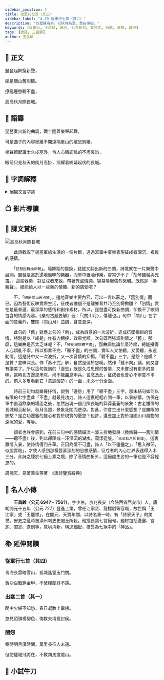 ```yaml
---
sidebar_position: 4
title: 從軍行七首（其二）
sidebar_label: "4.30 從軍行七首（其二）"
description: "以琵琶為事，以秋月為景，景在事後。"
keywords: [從軍行, 王昌齡, 唐詩, 七言絕句, 文言文, 詩歌, 邊塞, 戰爭]
tags: [唐詩, 王昌齡]
author: 王昌齡
---
```


## 📖 正文

<div className="main poetry">

<p>琵琶起舞換<Annotate title="新樂曲。">新聲</Annotate>，</p>

<p>總是<Annotate title="關口和山嶽。">關山</Annotate>舊別情。</p>

<p><Annotate title="紛亂。">撩亂</Annotate><Annotate title="遠戍邊塞的離愁別恨。">邊愁</Annotate>聽不盡，</p>

<p>高高秋月照長城。</p>

</div>

## 📝 語譯

<div className="translation poetry">

琵琶奏出新的曲調，戰士隨着樂聲起舞，

可是曲子的內容總離不開遠隔重山的離愁別緒。

樂聲撩起軍士久戍塞外，令人心情紛亂的不盡哀愁，

眼前只見秋天的朗月高掛，照耀着綿延起伏的長城。

</div>

## 💬 字詞解釋

<details>
  <summary>展開文言字詞</summary>

1. 新聲：新樂曲。

2. 關山：關口和山嶽。

3. 撩亂：紛亂。

4. 邊愁：遠戍邊塞的離愁別恨。

</details>

## 📺 影片導讀

<Tabs>
  <TabItem value="王昌齡生平創作風格" default>
    <Youtube id="_hNO21tuly4" />
  </TabItem>
</Tabs>

## 🌈 課文賞析

![高高秋月照長城](/img/S1/4.30從軍行七首（其二）/FullMoon.jpg)

　　此詩截取了邊塞軍旅生活的一個片斷，通過寫軍中宴樂表現征戍者深沉、複雜的感情。

　　「`琵琶起舞換新聲`」。隨舞蹈的變換，琵琶又翻出新的曲調，詩境就在一片樂聲中展開。琵琶是富於邊地風味的樂器，而軍中置酒作樂，常常少不了「胡琴琵琶與羌笛。」這些器樂，對征戍者來說，帶著異或情調，容易喚起強烈感觸。既然是「換新聲」，總能給人以一些新的情趣、新的感受吧？

　　不，「`總是關山舊別情`」。邊地音樂主要內容，可以一言以蔽之，「舊別情」而已。因為藝術反映實際生活，征戍者誰個不是離鄉背井乃至別婦拋雛？「別情」實在是最普遍、最深厚的感情和創作素材。所以，琵琶盡可換新曲調，卻換不了歌詞包含的情感內容。《樂府古題要解》云：「〈關山月〉，傷離也。」句中「關山」在字面的意義外，雙關〈關山月〉曲調，含意更深。

　　此句的「舊」對應上句的「新」，成為詩意的一次波折，造成抗墜揚抑的音情，特別是以「總是」作有力轉接，效果尤顯。次句既然強調別情之「舊」，那麼，這樂曲是否太乏味呢？不，「`撩亂邊愁聽不盡`」，那曲調無論什麼時候，總能擾得人心煩亂不寧。所以那奏不完、「聽不盡」的曲調，實叫人又怕聽，又愛聽，永遠動情。這是詩中又一次波折，又一次音情的抑揚。「聽不盡」三字，是怨？是嘆？是贊？意味深長。作「奏不完」解，自然是偏於怨嘆。然作「聽不夠」講，則又含有讚美了。所以這句提到的「邊愁」既是久戍思歸的苦情，又未嘗沒有更多的意味。當時北方邊患未除，尚不能盡息甲兵，言念及此，征戍者也會心不寧意不平的。前人多隻看到它「意調酸楚」的一面，未必十分全面。

　　詩前三句均就樂聲抒情，說到「邊愁」用了「聽不盡」三字，那末結句如何以有限的七字盡此「不盡」就最見功力。詩人這裏輕輕宕開一筆，以景結情。仿佛在軍中置酒飲樂的場面之後，忽然出現一個月照長城的莽莽蒼蒼的景象：古老雄偉的長城綿亘起伏，秋月高照，景象壯闊而悲涼。對此，你會生出什麼感想？是無限的鄉愁？是立功邊塞的雄心和對於現實的憂怨？也許，還應加上對於祖國山川風物的深沉的愛，等等。

　　讀者也許會感到，在前三句中的感情細流一波三折地發展（換新聲——舊別情——聽不盡）後，到此卻匯成一汪深沉的湖水，蕩漾迴旋。「`高高秋月照長城`」，這裏離情入景，使詩情得到升華。正因為情不可盡，詩人「以不儘儘之」，「思入微茫，似脫實粘」，才使人感到那樣豐富深刻的思想感情，征戍者的內心世界表達得入木三分。此詩之臻於七絕上乘之境，除了音情曲折外，這絕處生姿的一筆也是不容輕忽的。

<span className="source">周嘯天，見蕭滌生等著：《唐詩鑒賞辭典》</span>

## 🦹 名人小傳

　　**王昌齡（公元 694? – 756?）**，字少伯，京兆長安（今陝西省西安市）人。唐朝開元十五年（公元 727）登進士第，曾任江寧丞、龍標尉等官職，故世稱「王江寧」或「王龍標」。在開元、天寶年間，以詩名重一時，有「詩家天子」的美譽。安史之亂時被濠州刺史史閭丘所殺。他擅長寫七言絕句，題材包括邊塞、宮怨、閨怨、送別等，意境清新，構思細密，被譽為七絕中的「神品」。

## 📚 延伸閱讀

### 從軍行七首（其四）

<div className="read-around poetry">

青海長雲暗雪山，孤城遙望玉門關。

黃沙百戰穿金甲，不破樓蘭終不還。

</div>

### 出塞二首（其一）

<div className="read-around poetry">

閨中少婦不知愁，春日凝妝上翠樓。

忽見陌頭楊柳色，悔教夫壻覓封侯。

</div>

### 閨怨

<div className="read-around poetry">

秦時明月漢時關，萬里長征人未還。

但使龍城飛將在，不教胡馬度陰山。

</div>

## 🚀 小試牛刀


<Challenges>

<ChallengeItem label="評估練習">

<Quiz data={data} />

<NoSolution />

</ChallengeItem>

</Challenges>